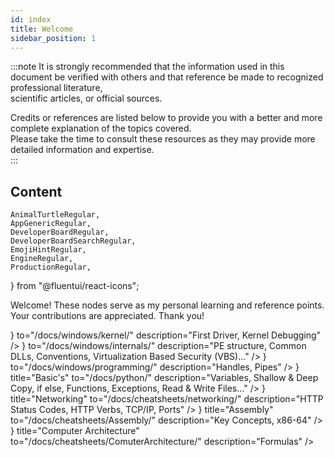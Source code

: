 ```yaml
---
id: index
title: Welcome
sidebar_position: 1
---
```


:::note
It is strongly recommended that the information used in this document be verified with others and that reference be made to recognized professional literature,  
scientific articles, or official sources.

Credits or references are listed below to provide you with a better and more complete explanation of the topics covered.  
Please take the time to consult these resources as they may provide more detailed information and expertise.  
:::

## Content


    AnimalTurtleRegular,
    AppGenericRegular,
    DeveloperBoardRegular,
    DeveloperBoardSearchRegular,
    EmojiHintRegular,
    EngineRegular,
    ProductionRegular,
} from "@fluentui/react-icons";


Welcome! These nodes serve as my personal learning and reference points.  
Your contributions are appreciated. Thank you!

<CardSection id="Windows" title="Windows">
    <Card
        title="Kernel"
        icon={<DeveloperBoardRegular/>}
        to="/docs/windows/kernel/"
        description="First Driver, Kernel Debugging"
    />
    <Card
        title="Internals"
        icon={<ProductionRegular/>}
        to="/docs/windows/internals/"
        description="PE structure, Common DLLs, Conventions, Virtualization Based Security (VBS)..."
    />
    <Card
        title="Programming"
        icon={<AppGenericRegular/>}
        to="/docs/windows/programming/"
        description="Handles, Pipes"
    />
</CardSection>

<CardSection id="python" title="Python">
    <Card
        icon={<AnimalTurtleRegular/>}
        title="Basic's"
        to="/docs/python/"
        description="Variables, Shallow & Deep Copy, if else, Functions, Exceptions, Read & Write Files..."
    />
</CardSection>

<CardSection id="cheatsheet" title="CheatSheet's">
    <Card
        icon={<EmojiHintRegular/>}
        title="Networking"
        to="/docs/cheatsheets/networking/"
        description="HTTP Status Codes, HTTP Verbs, TCP/IP, Ports"
    />
    <Card
        icon={<DeveloperBoardSearchRegular/>}
        title="Assembly"
        to="/docs/cheatsheets/Assembly/"
        description="Key Concepts, x86-64"
    />
    <Card
        icon={<EngineRegular/>}
        title="Computer Architecture"
        to="/docs/cheatsheets/ComuterArchitecture/"
        description="Formulas"
    />
</CardSection>
